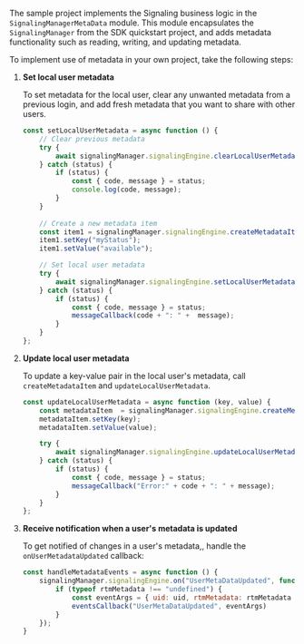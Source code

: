 <PlatformWrapper platform="web">

The <Vpd k="SDK" /> sample project implements the Signaling business logic in the `SignalingManagerMetaData` module. This module encapsulates the `SignalingManager` from the SDK quickstart project, and adds metadata functionality such as reading, writing, and updating metadata.

To implement use of metadata in your own project, take the following steps:

1. **Set local user metadata**

    To set metadata for the local user, clear any unwanted metadata from a previous login, and add fresh metadata that you want to share with other users. 

    ```javascript
    const setLocalUserMetadata = async function () {
        // Clear previous metadata
        try {
            await signalingManager.signalingEngine.clearLocalUserMetadata();
        } catch (status) {
            if (status) {
                const { code, message } = status;
                console.log(code, message);
            }
        }
        
        // Create a new metadata item
        const item1 = signalingManager.signalingEngine.createMetadataItem();
        item1.setKey("myStatus");
        item1.setValue("available");

        // Set local user metadata
        try {
            await signalingManager.signalingEngine.setLocalUserMetadata([item1]);
        } catch (status) {
            if (status) {
                const { code, message } = status;
                messageCallback(code + ": " +  message);
            }
        }
    };
    ```

1. **Update local user metadata**

    To update a key-value pair in the local user's metadata, call `createMetadataItem` and `updateLocalUserMetadata`. 

    ```javascript
    const updateLocalUserMetadata = async function (key, value) {
        const metadataItem  = signalingManager.signalingEngine.createMetadataItem();
        metadataItem.setKey(key);
        metadataItem.setValue(value);

        try {
            await signalingManager.signalingEngine.updateLocalUserMetadata([metadataItem]);
        } catch (status) {
            if (status) {
                const { code, message } = status;
                messageCallback("Error:" + code + ": " + message);
            }
        }
    };
    ```

1. **Receive notification when a user's metadata is updated**

    To get notified of changes in a user's metadata,, handle the `onUserMetadataUpdated` callback:

    ```javascript
    const handleMetadataEvents = async function () {
        signalingManager.signalingEngine.on("UserMetaDataUpdated", function (uid, rtmMetadata) {
            if (typeof rtmMetadata !== "undefined") {
                const eventArgs = { uid: uid, rtmMetadata: rtmMetadata }
                eventsCallback("UserMetaDataUpdated", eventArgs)
            }
        });   
    }
    ```

</PlatformWrapper>
